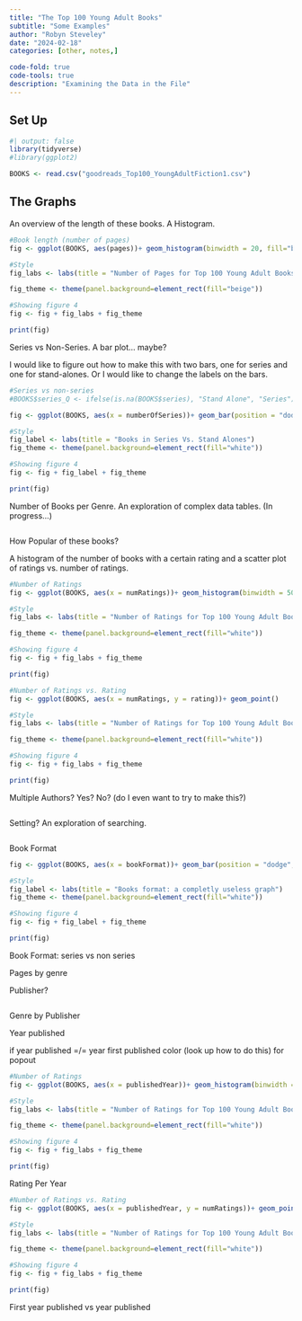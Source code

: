 ```yaml
---
title: "The Top 100 Young Adult Books"
subtitle: "Some Examples"
author: "Robyn Steveley"
date: "2024-02-18"
categories: [other, notes,]

code-fold: true
code-tools: true
description: "Examining the Data in the File"
---
```


## Set Up

```r
#| output: false
library(tidyverse)
#library(ggplot2)
```

```r
BOOKS <- read.csv("goodreads_Top100_YoungAdultFiction1.csv")
```

## The Graphs

An overview of the length of these books. A Histogram.

```r
#Book length (number of pages)
fig <- ggplot(BOOKS, aes(pages))+ geom_histogram(binwidth = 20, fill="blue")

#Style
fig_labs <- labs(title = "Number of Pages for Top 100 Young Adult Books")

fig_theme <- theme(panel.background=element_rect(fill="beige"))

#Showing figure 4
fig <- fig + fig_labs + fig_theme

print(fig)
```

Series vs Non-Series. A bar plot... maybe?

I would like to figure out how to make this with two bars, one for series and one for stand-alones. Or I would like to change the labels on the bars.

```r
#Series vs non-series
#BOOKS$series_Q <- ifelse(is.na(BOOKS$series), "Stand Alone", "Series") 

fig <- ggplot(BOOKS, aes(x = numberOfSeries))+ geom_bar(position = "dodge", color = "navy", fill = "blue")

#Style
fig_label <- labs(title = "Books in Series Vs. Stand Alones")
fig_theme <- theme(panel.background=element_rect(fill="white"))

#Showing figure 4
fig <- fig + fig_label + fig_theme

print(fig)
```

Number of Books per Genre. An exploration of complex data tables. (In progress...)

```r

```

How Popular of these books?

A histogram of the number of books with a certain rating and a scatter plot of ratings vs. number of ratings.

```r
#Number of Ratings
fig <- ggplot(BOOKS, aes(x = numRatings))+ geom_histogram(binwidth = 50000)

#Style
fig_labs <- labs(title = "Number of Ratings for Top 100 Young Adult Books")

fig_theme <- theme(panel.background=element_rect(fill="white"))

#Showing figure 4
fig <- fig + fig_labs + fig_theme

print(fig)
```

```r
#Number of Ratings vs. Rating
fig <- ggplot(BOOKS, aes(x = numRatings, y = rating))+ geom_point()

#Style
fig_labs <- labs(title = "Number of Ratings for Top 100 Young Adult Books")

fig_theme <- theme(panel.background=element_rect(fill="white"))

#Showing figure 4
fig <- fig + fig_labs + fig_theme

print(fig)
```

Multiple Authors? Yes? No? (do I even want to try to make this?)

```r

```

Setting? An exploration of searching.

```r

```

Book Format

```r
fig <- ggplot(BOOKS, aes(x = bookFormat))+ geom_bar(position = "dodge", color = "red", fill = "pink")

#Style
fig_label <- labs(title = "Books format: a completly useless graph")
fig_theme <- theme(panel.background=element_rect(fill="white"))

#Showing figure 4
fig <- fig + fig_label + fig_theme

print(fig)
```

Book Format: series vs non series

Pages by genre

Publisher?

```r

```

Genre by Publisher

Year published

if year published =/= year first published color (look up how to do this) for popout

```r
#Number of Ratings
fig <- ggplot(BOOKS, aes(x = publishedYear))+ geom_histogram(binwidth = 1)

#Style
fig_labs <- labs(title = "Number of Ratings for Top 100 Young Adult Books")

fig_theme <- theme(panel.background=element_rect(fill="white"))

#Showing figure 4
fig <- fig + fig_labs + fig_theme

print(fig)
```

Rating Per Year

```r
#Number of Ratings vs. Rating
fig <- ggplot(BOOKS, aes(x = publishedYear, y = numRatings))+ geom_point()

#Style
fig_labs <- labs(title = "Number of Ratings for Top 100 Young Adult Books")

fig_theme <- theme(panel.background=element_rect(fill="white"))

#Showing figure 4
fig <- fig + fig_labs + fig_theme

print(fig)
```

First year published vs year published

```r

```
